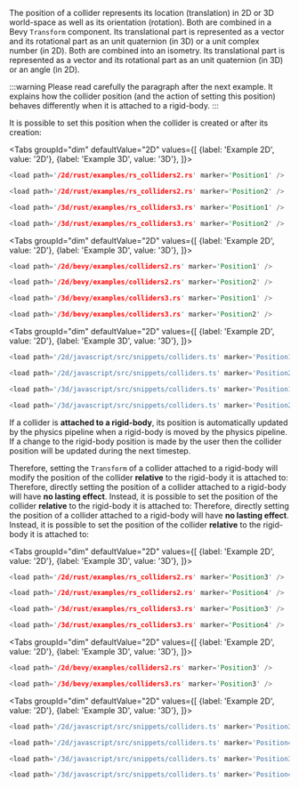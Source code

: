 

The position of a collider represents its location (translation) in 2D or 3D world-space as well as its orientation (rotation).
<bevy>Both are combined in a Bevy `Transform` component.</bevy> <rust>Its translational part is represented as a vector and
its rotational part as an unit quaternion (in 3D) or a unit complex number (in 2D). Both are
combined into an isometry.</rust> <js>Its translational part is represented as a vector and its rotational part as an unit
quaternion (in 3D) or an angle (in 2D).</js>

:::warning
Please read carefully the paragraph after the next example. It explains how the collider position (and the action of setting
this position) behaves differently when it is attached to a rigid-body.
:::

It is possible to set this position when the collider is created or after its creation:

<rapier>

<Tabs
groupId="dim"
defaultValue="2D"
values={[
{label: 'Example 2D', value: '2D'},
{label: 'Example 3D', value: '3D'},
]}>
<TabItem value="2D">

```rust
<load path='/2d/rust/examples/rs_colliders2.rs' marker='Position1' />
```
```rust
<load path='/2d/rust/examples/rs_colliders2.rs' marker='Position2' />
```

  </TabItem>
  <TabItem value="3D">

```rust
<load path='/3d/rust/examples/rs_colliders3.rs' marker='Position1' />
```
```rust
<load path='/3d/rust/examples/rs_colliders3.rs' marker='Position2' />
```

  </TabItem>
</Tabs>

</rapier>
<bevy>

<Tabs
groupId="dim"
defaultValue="2D"
values={[
{label: 'Example 2D', value: '2D'},
{label: 'Example 3D', value: '3D'},
]}>
<TabItem value="2D">

```rust
<load path='/2d/bevy/examples/colliders2.rs' marker='Position1' />
```
```rust
<load path='/2d/bevy/examples/colliders2.rs' marker='Position2' />
```

  </TabItem>
  <TabItem value="3D">

```rust
<load path='/3d/bevy/examples/colliders3.rs' marker='Position1' />
```
```rust
<load path='/3d/bevy/examples/colliders3.rs' marker='Position2' />
```

  </TabItem>
</Tabs>

</bevy>
<js>

<Tabs
groupId="dim"
defaultValue="2D"
values={[
{label: 'Example 2D', value: '2D'},
{label: 'Example 3D', value: '3D'},
]}>
<TabItem value="2D">

```js
<load path='/2d/javascript/src/snippets/colliders.ts' marker='Position1' />
```
```js
<load path='/2d/javascript/src/snippets/colliders.ts' marker='Position2' />
```

  </TabItem>
  <TabItem value="3D">

```js
<load path='/3d/javascript/src/snippets/colliders.ts' marker='Position1' />
```
```js
<load path='/3d/javascript/src/snippets/colliders.ts' marker='Position2' />
```

  </TabItem>
</Tabs>

</js>


If a collider is **attached to a rigid-body**, its position is automatically updated by the physics pipeline when a
rigid-body is moved by the physics pipeline. If a change to the rigid-body position is made by the user then the collider
position will be updated during the next timestep.

<bevy>Therefore, setting the `Transform` of a collider attached to a rigid-body will modify the position of the
collider **relative** to the rigid-body it is attached to:</bevy>
<rapier>Therefore, directly setting the position of a collider attached to a rigid-body will have **no
lasting effect**. Instead, it is possible to set the position of the collider **relative** to the rigid-body it is
attached to:</rapier>
<js>Therefore, directly setting the position of a collider attached to a rigid-body will have **no
lasting effect**. Instead, it is possible to set the position of the collider **relative** to the rigid-body it is
attached to:</js>

<rapier>

<Tabs
groupId="dim"
defaultValue="2D"
values={[
{label: 'Example 2D', value: '2D'},
{label: 'Example 3D', value: '3D'},
]}>
<TabItem value="2D">

```rust
<load path='/2d/rust/examples/rs_colliders2.rs' marker='Position3' />
```
```rust
<load path='/2d/rust/examples/rs_colliders2.rs' marker='Position4' />
```

  </TabItem>
  <TabItem value="3D">

```rust
<load path='/3d/rust/examples/rs_colliders3.rs' marker='Position3' />
```
```rust
<load path='/3d/rust/examples/rs_colliders3.rs' marker='Position4' />
```

  </TabItem>
</Tabs>

</rapier>
<bevy>

<Tabs
groupId="dim"
defaultValue="2D"
values={[
{label: 'Example 2D', value: '2D'},
{label: 'Example 3D', value: '3D'},
]}>
<TabItem value="2D">

```rust
<load path='/2d/bevy/examples/colliders2.rs' marker='Position3' />
```

  </TabItem>
  <TabItem value="3D">

```rust
<load path='/3d/bevy/examples/colliders3.rs' marker='Position3' />
```

  </TabItem>
</Tabs>

</bevy>
<js>

<Tabs
groupId="dim"
defaultValue="2D"
values={[
{label: 'Example 2D', value: '2D'},
{label: 'Example 3D', value: '3D'},
]}>
<TabItem value="2D">

```js
<load path='/2d/javascript/src/snippets/colliders.ts' marker='Position3' />
```
```js
<load path='/2d/javascript/src/snippets/colliders.ts' marker='Position4' />
```

  </TabItem>
  <TabItem value="3D">

```js
<load path='/3d/javascript/src/snippets/colliders.ts' marker='Position3' />
```
```js
<load path='/3d/javascript/src/snippets/colliders.ts' marker='Position4' />
```

  </TabItem>
</Tabs>

</js>
